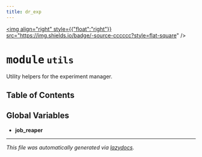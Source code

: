 ```yaml
---
title: dr_exp
---
```


<a href="https://github.com/drothermel/%24%7BREPO%7D/blob/main/src/dr_exp/utils.py"><img align="right" style={{"float":"right"}} src="https://img.shields.io/badge/-source-cccccc?style=flat-square" /></a>

# <kbd>module</kbd> `utils`
Utility helpers for the experiment manager.


## Table of Contents



**Global Variables**
---------------
- **job_reaper**




---

_This file was automatically generated via [lazydocs](https://github.com/ml-tooling/lazydocs)._
